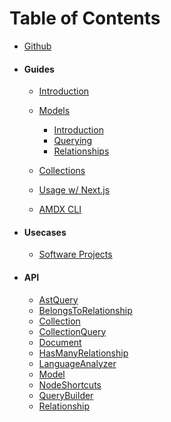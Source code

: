 # Table of Contents

- [Github](https://github.com/soederpop/active-mdx)

- #### Guides

  - [Introduction](./guides/README.md)
  - [Models](./guides/models/README.md)

    - [Introduction](./guides/models/introduction.mdx)
    - [Querying](./guides/models/querying.mdx)
    - [Relationships](./guides/models/relationships.mdx)

  - [Collections](./guides/collections/README.md)
  - [Usage w/ Next.js](./guides/usage/with-nextjs.mdx)
  - [AMDX CLI](./guides/usage/cli.mdx)

- #### Usecases

  - [Software Projects](./usecases/software-development/introduction.mdx)

- #### API
  - [AstQuery](./api/AstQuery.mdx)
  - [BelongsToRelationship](./api/BelongsToRelationship.mdx)
  - [Collection](./api/Collection.mdx)
  - [CollectionQuery](./api/CollectionQuery.mdx)
  - [Document](./api/Document.mdx)
  - [HasManyRelationship](./api/HasManyRelationship.mdx)
  - [LanguageAnalyzer](./api/LanguageAnalyzer.mdx)
  - [Model](./api/Model.mdx)
  - [NodeShortcuts](./api/NodeShortcuts.mdx)
  - [QueryBuilder](./api/QueryBuilder.mdx)
  - [Relationship](./api/Relationship.mdx)

